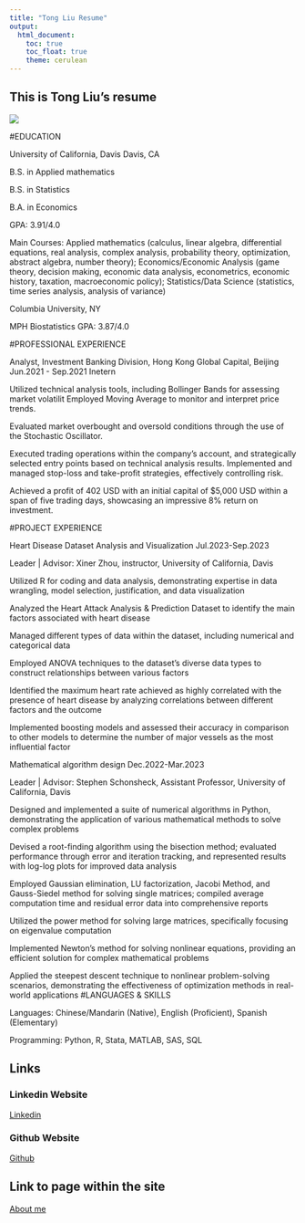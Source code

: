 ```yaml
---
title: "Tong Liu Resume"
output: 
  html_document:
    toc: true
    toc_float: true
    theme: cerulean
---
```


## This is Tong Liu's resume
![](images/tlimg.jpg)

#EDUCATION	

University of California, Davis Davis, CA

B.S. in Applied mathematics

B.S. in Statistics

B.A. in Economics

GPA: 3.91/4.0

Main Courses: Applied mathematics (calculus, linear algebra, differential equations, real analysis, complex analysis, probability theory, optimization, abstract algebra, number theory); Economics/Economic Analysis (game theory, decision making, economic data analysis, econometrics, economic history, taxation, macroeconomic policy); Statistics/Data Science (statistics, time series analysis, analysis of variance)

Columbia University, NY

MPH Biostatistics GPA: 3.87/4.0

#PROFESSIONAL EXPERIENCE	

Analyst, Investment Banking Division, Hong Kong Global Capital, Beijing    	Jun.2021 - Sep.2021 Inetern	

Utilized technical analysis tools, including Bollinger Bands for assessing market volatilit
Employed Moving Average to monitor and interpret price trends.

Evaluated market overbought and oversold conditions through the use of the Stochastic Oscillator.

Executed trading operations within the company's account, and strategically  selected entry points based on technical analysis results.
Implemented and managed stop-loss and take-profit strategies, effectively controlling risk.

Achieved a profit of 402 USD with an initial capital of $5,000 USD within a span of five trading days, showcasing an impressive 8% return on investment.

#PROJECT EXPERIENCE

Heart Disease Dataset Analysis and Visualization      	Jul.2023-Sep.2023

Leader | Advisor: Xiner Zhou, instructor, University of California, Davis

Utilized R for coding and data analysis, demonstrating expertise in data wrangling, model selection, justification, and data visualization

Analyzed the Heart Attack Analysis & Prediction Dataset to identify the main factors associated with heart disease

Managed different types of data within the dataset, including numerical and categorical data

Employed ANOVA techniques to the dataset's diverse data types to construct relationships between various factors

Identified the maximum heart rate achieved as highly correlated with the presence of heart disease by analyzing correlations between different factors and the outcome

Implemented boosting models and assessed their accuracy in comparison to other models to determine the number of major vessels as the most influential factor

Mathematical algorithm design	Dec.2022-Mar.2023

Leader | Advisor: Stephen Schonsheck, Assistant Professor, University of California, Davis

Designed and implemented a suite of numerical algorithms in Python, demonstrating the application of various mathematical methods to solve complex problems

Devised a root-finding algorithm using the bisection method; evaluated performance through error and iteration tracking, and represented results with log-log plots for improved data analysis

Employed Gaussian elimination, LU factorization, Jacobi Method, and Gauss-Siedel method for solving single matrices; compiled average computation time and residual error data into comprehensive reports

Utilized the power method for solving large matrices, specifically focusing on eigenvalue computation

Implemented Newton's method for solving nonlinear equations, providing an efficient solution for complex mathematical problems

Applied the steepest descent technique to nonlinear problem-solving scenarios, demonstrating the effectiveness of optimization methods in real-world applications
#LANGUAGES & SKILLS	

Languages: Chinese/Mandarin (Native), English (Proficient), Spanish (Elementary)

Programming: Python, R, Stata, MATLAB, SAS, SQL


## Links {.tabset}

### Linkedin Website

[Linkedin](https://www.linkedin.com/in/tong-liu-a86775275/)

### Github Website

[Github](https://github.com/tliu121-121/)

## Link to page within the site

[About me](about.html)